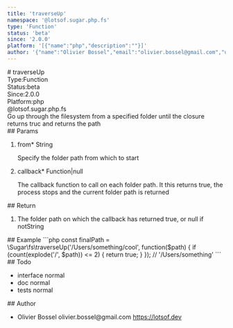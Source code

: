 ```yaml
---
title: 'traverseUp'
namespace: '@lotsof.sugar.php.fs'
type: 'Function'
status: 'beta'
since: '2.0.0'
platform: '[{"name":"php","description":""}]'
author: '{"name":"Olivier Bossel","email":"olivier.bossel@gmail.com","url":"https://lotsof.dev"}'
---
```

<div class="docmap-mdx">
# traverseUp
<div class="_metas">
<div class="_type"><span class="_type-label">Type:</span><span class="_type-value">Function</span></div>
<div class="_status"><span class="_status-label">Status:</span><span class="_status-value -beta">beta</span></div>
<div class="_since"><span class="_since-label">Since:</span><span class="_since-value">2.0.0</span></div>
<div class="_platform"><span class="_platform-label">Platform:</span><span class="_platform-value -php">php</span></div>
</div>
<div class="_namespace">@lotsof.sugar.php.fs</div>
<div class="_description">
Go up through the filesystem from a specified folder until the closure returns truc and returns the path
</div>
<div class="_params">
## Params
<ol class="_list">
<li class="_item">
<span class="_name">from<span class="_required">*</span></span><span class="_default"></span> <span class="_type">String</span>
<p class="_description">Specify the folder path from which to start</p>
</li>
<li class="_item">
<span class="_name">callback<span class="_required">*</span></span><span class="_default"></span> <span class="_type">Function&vert;null</span>
<p class="_description">The callback function to call on each folder path&period; It this returns true&comma; the process stops and the current folder path is returned</p>
</li>
</ol>
</div>
<div class="_return">
## Return
<ol class="_list">
<li class="_item">
<span class="_description">The folder path on which the callback has returned true, or null if not</span><span class="_default"></span><span class="_type">String</span>
</li>
</ol>
</div>
<div class="_examples">
## Example
```php
const finalPath = \Sugar\fs\traverseUp('/Users/something/cool', function($path) {
   if (count(explode('/', $path)) <= 2) {
     return true;
   }
}); // '/Users/something'
```
</div>
<div class="_todo">
## Todo
<ul class="_list">
<li class="_item">
<span class="_description">interface</span>
<span class="_priority -normal">normal</span>
</li>
<li class="_item">
<span class="_description">doc</span>
<span class="_priority -normal">normal</span>
</li>
<li class="_item">
<span class="_description">tests</span>
<span class="_priority -normal">normal</span>
</li>
</ul>
</div>
<div class="_author">
## Author
<ul class="_list">
<li class="_item">
<span class="_name">Olivier Bossel</span>
<span class="_email">olivier.bossel@gmail.com</span>
<a href="https://lotsof.dev" target="_blank" class="_url">https://lotsof.dev</a>
</li>
</ul>
</div>
</div>